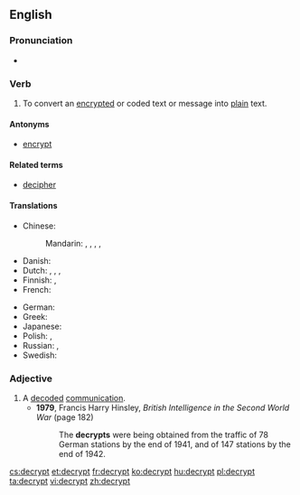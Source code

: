 ==English==

===Pronunciation===
* {{a|UK}} {{IPA|/dɪˈkɹɪpt/|/diːˈkɹɪpt/|lang=en}}
===Verb===
{{en-verb}}

# To convert an [[encrypt]]ed or coded text or message into [[plain]] text.

====Antonyms====
* [[encrypt]]

====Related terms====
* [[decipher]]

====Translations====
{{trans-top|to convert to plain text}}
* Chinese:
*: Mandarin: {{t+|cmn|解密|tr=jiěmì|sc=Hans}}, {{t+|cmn|解碼|sc=Hani}}, {{t|cmn|解码|tr=jiěmǎ|sc=Hani}}, {{t+|cmn|解讀|sc=Hani}}, {{t|cmn|解读|tr=jiědú|sc=Hani}}
* Danish: {{t|da|dekryptere}}
* Dutch: {{t+|nl|ontcijferen}}, {{t+|nl|decoderen}}, {{t|nl|ontsleutelen}}, {{t|nl|decrypteren}}
* Finnish: {{t|fi|[[purkaa]] [[salaus]]}}, {{t|fi|dekryptata}}
* French: {{t+|fr|déchiffrer}}
{{trans-mid}}
* German: {{t+|de|entschlüsseln}}
* Greek: {{t+|el|αποκρυπτογραφώ}}
* Japanese: {{t+|ja|解読|tr=かいどくする, kaidoku suru|alt=解読する|sc=Jpan}}
* Polish: {{t|pl|deszyfrować}}, {{t|pl|odszyfrować}}
* Russian: {{t+|ru|расшифровывать|impf|tr=rasšifróvyvatʹ|sc=Cyrl}}, {{t+|ru|расшифровать|pf|tr=rasšifrovátʹ|sc=Cyrl}}
* Swedish: {{t|sv|dekryptera}}
{{trans-bottom}}

===Adjective===
{{en-noun}}

# A [[decode]]d [[communication]].
#* '''1979''', Francis Harry Hinsley, ''British Intelligence in the Second World War'' (page 182)
#*: The '''decrypts''' were being obtained from the traffic of 78 German stations by the end of 1941, and of 147 stations by the end of 1942.

[[cs:decrypt]]
[[et:decrypt]]
[[fr:decrypt]]
[[ko:decrypt]]
[[hu:decrypt]]
[[pl:decrypt]]
[[ta:decrypt]]
[[vi:decrypt]]
[[zh:decrypt]]